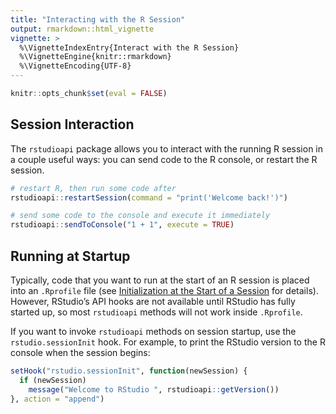 ```yaml
---
title: "Interacting with the R Session"
output: rmarkdown::html_vignette
vignette: >
  %\VignetteIndexEntry{Interact with the R Session}
  %\VignetteEngine{knitr::rmarkdown}
  %\VignetteEncoding{UTF-8}
---
```


```r
knitr::opts_chunk$set(eval = FALSE)
```

## Session Interaction

The `rstudioapi` package allows you to interact with the running R session in a couple useful ways: you can send code to the R console, or restart the R session.

```r
# restart R, then run some code after
rstudioapi::restartSession(command = "print('Welcome back!')")

# send some code to the console and execute it immediately
rstudioapi::sendToConsole("1 + 1", execute = TRUE)
```

## Running at Startup

Typically, code that you want to run at the start of an R session is placed into an `.Rprofile` file (see [Initialization at the Start of a Session](https://stat.ethz.ch/R-manual/R-devel/library/base/html/Startup.html) for details). However, RStudio's API hooks are not available until RStudio has fully started up, so most `rstudioapi` methods will not work inside `.Rprofile`.

If you want to invoke `rstudioapi` methods on session startup, use the `rstudio.sessionInit` hook. For example, to print the RStudio version to the R console when the session begins:

```r
setHook("rstudio.sessionInit", function(newSession) {
  if (newSession)
    message("Welcome to RStudio ", rstudioapi::getVersion())
}, action = "append")
```

